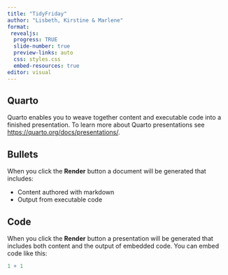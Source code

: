 ```yaml
---
title: "TidyFriday"
author: "Lisbeth, Kirstine & Marlene"
format: 
 revealjs: 
  progress: TRUE
  slide-number: true
  preview-links: auto
  css: styles.css
  embed-resources: true
editor: visual
---
```


## Quarto

Quarto enables you to weave together content and executable code into a finished presentation. To learn more about Quarto presentations see <https://quarto.org/docs/presentations/>.

## Bullets

When you click the **Render** button a document will be generated that includes:

-   Content authored with markdown
-   Output from executable code

## Code

When you click the **Render** button a presentation will be generated that includes both content and the output of embedded code. You can embed code like this:

```r
1 + 1
```
